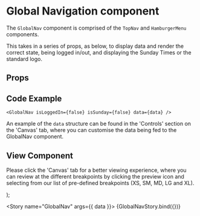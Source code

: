 
<Meta
  title="Newskit Components/Navigation/GlobalNav"
  component={GlobalNav}
/>

# Global Navigation component
The `GlobalNav` component is comprised of the `TopNav` and `HamburgerMenu` components.

This takes in a series of props, as below, to display data and render the correct state, being logged in/out, and displaying the Sunday Times or the standard logo.

## Props
<Props of={GlobalNav} />

## Code Example
`<GlobalNav
  isLoggedIn={false}
  isSunday={false}
  data={data}
/>
`

An example of the `data` structure can be found in the 'Controls' section on the 'Canvas' tab, where you can customise the data being fed to the GlobalNav component.

## View Component
Please click the 'Canvas' tab for a better viewing experience, where you can review at the different breakpoints by clicking the preview icon and selecting from our list of pre-defined breakpoints (XS, SM, MD, LG and XL).

  <TCThemeProvider>
    <GlobalNav {...{ isLoggedIn, isSunday, data }} />
  </TCThemeProvider>
);

<Story name="GlobalNav" args={{ data }}>
  {GlobalNavStory.bind({})}
</Story>
